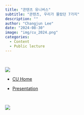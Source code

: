 ```yaml
---
title: "콘텐츠 유니버스"
subtitle: "콘텐츠, 우리가 몰랐던 7가지" 
description: ""
author: "Changjun Lee"
date: "2024-08-30"
image: "img/cu_2024.png"
categories: 
  - Content
  - Public lecture
---
```


<br>

![](images/clipboard-1863740132.png)

-   [CU Home](https://contentsuniverse.com/kr/p8.php?s=28)

-   [Presentation](https://www.figma.com/deck/7VQnfkKWpgFvkPPYWDEDxt)

<br>

![](images/clipboard-1807412940.png)
